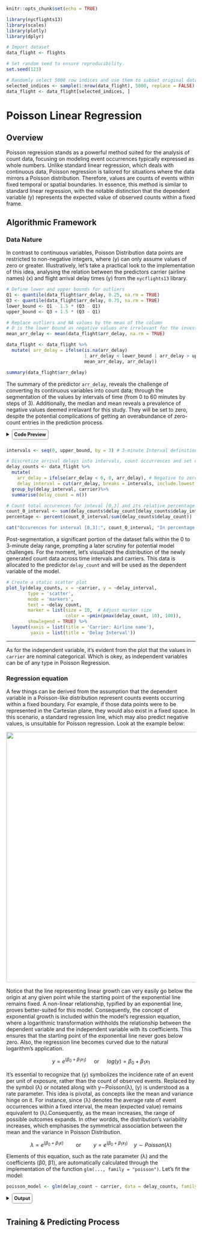 ```{r setup, include=FALSE}
knitr::opts_chunk$set(echo = TRUE)
```

```{r libraries, message=FALSE, warning=FALSE, include=FALSE}
library(nycflights13)
library(scales)
library(plotly)
library(dplyr)
```

```{r environment, warning=FALSE, cache=TRUE, include=FALSE}

# Import dataset
data_flight <- flights 

# Set random seed to ensure reproducibility.
set.seed(123)

# Randomly select 5000 row indices and use them to subset original data.
selected_indices <- sample(1:nrow(data_flight), 5000, replace = FALSE)
data_flight <- data_flight[selected_indices, ]
```

# Poisson Linear Regression

## Overview

Poisson regression stands as a powerful method suited for the analysis of count data, focusing on modeling event occurrences typically expressed as whole numbers. Unlike standard linear regression, which deals with continuous data, Poisson regression is tailored for situations where the data mirrors a Poisson distribution. Therefore, values are counts of events within fixed temporal or spatial boundaries. In essence, this method is similar to standard linear regression, with the notable distinction that the dependent variable (y) represents the expected value of observed counts within a fixed frame.

## Algorithmic Framework

### Data Nature

In contrast to continuous variables, Poisson Distribution data points are restricted to non-negative integers, where (y) can only assume values of zero or greater. Illustratively, let's take a practical look to the implementation of this idea, analysing the relation between the predictors carrier (airline names) (x) and flight arrival delay times (y) from the `nycflights13` library.

```{r data_cleaning, echo=FALSE}

# Define lower and upper bounds for outliers
Q1 <- quantile(data_flight$arr_delay, 0.25, na.rm = TRUE)
Q3 <- quantile(data_flight$arr_delay, 0.75, na.rm = TRUE)
lower_bound <- Q1 - 1.5 * (Q3 - Q1)
upper_bound <- Q3 + 1.5 * (Q3 - Q1)

# Replace outliers and NA values by the mean of the column
# 0 is the lower bound as negative values are irrelevant for the investigation.
mean_arr_delay <- mean(data_flight$arr_delay, na.rm = TRUE)

data_flight <- data_flight %>%
  mutate( arr_delay = ifelse(is.na(arr_delay)
                             | arr_delay < lower_bound | arr_delay > upper_bound, 
                             mean_arr_delay, arr_delay))
```

```{r echo=FALSE, message=FALSE, warning=FALSE}
summary(data_flight$arr_delay)
```

The summary of the predictor `arr_delay`, reveals the challenge of converting its continuous variables into count data; through the segmentation of the values by intervals of time (from 0 to 60 minutes by steps of 3). Additionally, the median and mean reveals a prevalence of negative values deemed irrelavant for this study. They will be set to zero, despite the potential complications of getting an overabundance of zero-count entries in the prediction process.

<details>

`<summary><b style="font-size:90%; border: 1px solid gray; border-radius: 5px; padding: 5px;`{=html} `">`{=html}Code Preview </b>

</summary>

```         
intervals <- seq(0, upper_bound, by = 3) # 3-minute interval definition

# Discretize arrival delays into intervals, count occurrences and set negatives to zero. 
delay_counts <- data_flight %>% 
  mutate(
    arr_delay = ifelse(arr_delay < 0, 0, arr_delay), # Negative to zero
    delay_interval = cut(arr_delay, breaks = intervals, include.lowest = TRUE))%>%
  group_by(delay_interval, carrier)%>%
  summarise(delay_count = n())
```

</details>

```{r echo=FALSE, message=FALSE, warning=FALSE}
intervals <- seq(0, upper_bound, by = 3) # 3-minute Interval definition

# Discretize arrival delays into intervals, count occurrences and set negatives to zero. 
delay_counts <- data_flight %>% 
  mutate(
    arr_delay = ifelse(arr_delay < 0, 0, arr_delay), # Negative to zero
    delay_interval = cut(arr_delay, breaks = intervals, include.lowest = TRUE))%>%
  group_by(delay_interval, carrier)%>%
  summarise(delay_count = n())

# Count total occurences for inteval [0,3] and its relative percentage weight. 
count_0_interval <- sum(delay_counts$delay_count[delay_counts$delay_interval == "[0,3]"])
percentage <- percent(count_0_interval/sum(delay_counts$delay_count))

cat("Occurences for interval [0,3]:", count_0_interval, "In percentage:", percentage)
```

Post-segmentation, a significant portion of the dataset falls within the 0 to 3-minute delay range, prompting a later scrutiny for potential model challenges. For the moment, let's visualized the distribution of the newly generated count data across time intervals and carriers. This data is allocated to the predictor `delay_count` and will be used as the dependent variable of the model.

```{r echo=FALSE, fig.height=4.5, message=FALSE, warning=FALSE, paged.print=FALSE}
# Create a static scatter plot
plot_ly(delay_counts, x = ~carrier, y = ~delay_interval,
        type = 'scatter', 
        mode = 'markers',
        text = ~delay_count,
        marker = list(size = 10,  # Adjust marker size
                      color = ~pmin(pmax(delay_count, 10), 100)), 
        showlegend = TRUE) %>%
  layout(xaxis = list(title = 'Carrier: Airline name'),
         yaxis = list(title = 'Delay Interval'))
```

------------------------------------------------------------------------

As for the independent variable, it's evident from the plot that the values in `carrier` are nominal categorical. Which is okey, as independent variables can be of any type in Poisson Regression.

### Regression equation

A few things can be derived from the assumption that the dependent variable in a Poisson-like distribution represent counts events occurring within a fixed boundary. For example, if those data points were to be represented in the Cartesian plane, they would also exist in a fixed space. In this scenario, a standard regression line, which may also predict negative values, is unsuitable for Poisson regression. Look at the example below:

![](r_squared_4.png){width="665"}

Notice that the line representing linear growth can very easily go below the origin at any given point while the starting point of the exponential line remains fixed. A non-linear relationship, typified by an exponential line, proves better-suited for this model. Consequently, the concept of exponential growth is included within the model's regression equation, where a logarithmic transformation withholds the relationship between the dependent variable and the independent variable with its coefficients. This ensures that the starting point of the exponential line never goes below zero. Also, the regression line becomes curved due to the natural logarithm's application.

$$
y = e^{(\beta_0 + \beta_1x_1)} \quad\text{  or }\quad log(y) = \beta_0 + \beta_1x_1
$$

It's essential to recognize that (y) symbolizes the incidence rate of an event per unit of exposure, rather than the count of observed events. Replaced by the symbol (λ) or notated along with y∼Poisson(λ), (y) is understood as a rate parameter. This idea is pivotal, as concepts like the mean and variance hinge on it. For instance, since (λ) denotes the average rate of event occurrences within a fixed interval, the mean (expected value) remains equivalent to (λ).Consequently, as the mean increases, the range of possible outcomes expands. In other wordds, the distribution's variability increases, which emphasises the symmetrical association between the mean and the variance in Poisson Distribution.

$$ \lambda = e^{(\beta_0 + \beta_1x)} \quad \quad \text{or} \quad \quad y=e^{(\beta_0 + \beta_1x_1)} \quad y\sim Poisson(\lambda) $$

Elements of this equation, such as the rate parameter (λ) and the coefficients (β0, β1), are automatically calculated through the implementation of the function `glm(..., family = "poisson")`. Let's fit the model:

```{r echo=TRUE, message=FALSE, warning=FALSE, paged.print=FALSE}
poisson_model <- glm(delay_count ~ carrier, data = delay_counts, family = "poisson")
```

<details>

`<summary><b style="font-size:90%; border: 1px solid gray; border-radius: 5px; padding: 5px;`{=html} `">`{=html}Output </b>

</summary>

```{r echo=TRUE, message=FALSE, warning=FALSE}
summary(poisson_model)
```

</details>

## Training & Predicting Process
